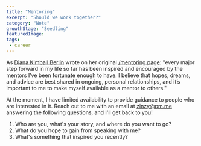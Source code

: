 ```yaml
---
title: "Mentoring"
excerpt: "Should we work together?"
category: "Note"
growthStage: "Seedling"
featuredImage: 
tags:
 - career
---
```

As [Diana Kimball Berlin](https://dianaberlin.com/) wrote on her original [/mentoring page](https://github.com/dianakimball/mentoring-is): "every major step forward in my life so far has been inspired and encouraged by the mentors I’ve been fortunate enough to have. I believe that hopes, dreams, and advice are best shared in ongoing, personal relationships, and it’s important to me to make myself available as a mentor to others."

At the moment, I have limited availability to provide guidance to people who are interested in it. Reach out to me with an email at [zinzy@pm.me](mailto:zinzy@pm.me) answering the following questions, and I'll get back to you!

1. Who are you, what's your story, and where do you want to go?
2. What do you hope to gain from speaking with me?
3. What's something that inspired you recently?

